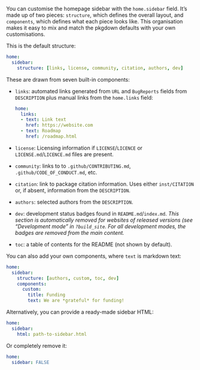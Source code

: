 You can customise the homepage sidebar with the `home.sidebar` field.
It's made up of two pieces: `structure`, which defines the overall layout, and `components`, which defines what each piece looks like.
This organisation makes it easy to mix and match the pkgdown defaults with your own customisations.

This is the default structure:

``` yaml
home:
  sidebar:
    structure: [links, license, community, citation, authors, dev]
```

These are drawn from seven built-in components:

-   `links`: automated links generated from `URL` and `BugReports` fields from `DESCRIPTION` plus manual links from the `home.links` field:

    ``` yaml
    home:
      links:
      - text: Link text
        href: https://website.com
      - text: Roadmap
        href: /roadmap.html
    ```

-   `license`: Licensing information if `LICENSE`/`LICENCE` or `LICENSE.md`/`LICENCE.md` files are present.

-   `community`: links to to `.github/CONTRIBUTING.md`, `.github/CODE_OF_CONDUCT.md`, etc.

-   `citation`: link to package citation information. Uses either `inst/CITATION` or, if absent, information from the `DESCRIPTION`.

-   `authors`: selected authors from the `DESCRIPTION`.

-   `dev`: development status badges found in `README.md`/`index.md`. *This section is automatically removed for websites of released versions (see "Development mode" in `?build_site`. For all development modes, the badges are removed from the main content.*

-   `toc`: a table of contents for the README (not shown by default).

You can also add your own components, where `text` is markdown text:

``` yaml
home:
  sidebar:
    structure: [authors, custom, toc, dev]
    components:
      custom:
        title: Funding
        text: We are *grateful* for funding!
```

Alternatively, you can provide a ready-made sidebar HTML:

``` yaml
home:
  sidebar:
    html: path-to-sidebar.html
```

Or completely remove it:

``` yaml
home:
  sidebar: FALSE
```
